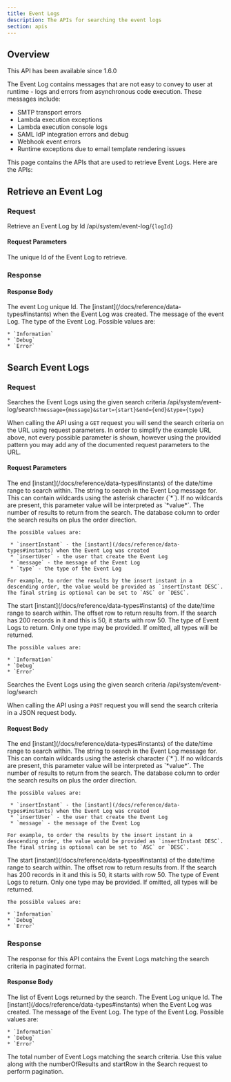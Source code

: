 ```yaml
---
title: Event Logs
description: The APIs for searching the event logs
section: apis
---
```


## Overview

<Aside type="version">
This API has been available since 1.6.0
</Aside>

The Event Log contains messages that are not easy to convey to user at runtime - logs and errors from asynchronous code execution.  These messages include:

* SMTP transport errors
* Lambda execution exceptions
* Lambda execution console logs
* SAML IdP integration errors and debug
* Webhook event errors
* Runtime exceptions due to email template rendering issues

This page contains the APIs that are used to retrieve Event Logs. Here are the APIs:

## Retrieve an Event Log

### Request

<APIAuthentication icon="lock">Retrieve an Event Log by Id</APIAuthentication>
<APIURI method="GET">/api/system/event-log/`{logId}`</APIURI>

#### Request Parameters

<APIBlock>
  <APIField name="logId" type="Long" required>
    The unique Id of the Event Log to retrieve.
  </APIField>
</APIBlock>

### Response

<StandardGetResponseCodes />

#### Response Body

<APIBlock>
  <APIField name="eventLog.id" type="Long">
    The event Log unique Id.
  </APIField>
  <APIField name="eventLog.insertInstant" type="Long">
    The [instant](/docs/reference/data-types#instants) when the Event Log was created.
  </APIField>
  <APIField name="eventLog.message" type="String">
    The message of the event Log.
  </APIField>
  <APIField name="eventLog.type" type="String">
    The type of the Event Log.  Possible values are:

    * `Information`
    * `Debug`
    * `Error`
  </APIField>
</APIBlock>

<JSON title="Example JSON Response" src="event-logs/response.json" />

## Search Event Logs

### Request

<APIAuthentication icon="lock">Searches the Event Logs using the given search criteria</APIAuthentication>
<APIURI method="GET">/api/system/event-log/search`?message={message}&start={start}&end={end}&type={type}`</APIURI>

When calling the API using a `GET` request you will send the search criteria on the URL using request parameters. In order to simplify the example URL above, not every possible parameter is shown, however using the provided pattern you may add any of the documented request parameters to the URL.

#### Request Parameters

<APIBlock>
  <APIField name="end" type="Long" optional>
    The end [instant](/docs/reference/data-types#instants) of the date/time range to search within.
  </APIField>
  <APIField name="message" type="String" optional>
    The string to search in the Event Log message for. This can contain wildcards using the asterisk character (`*`). If no wildcards are present, this parameter value will be interpreted as `*value*`.
  </APIField>
  <APIField name="numberOfResults" type="Integer" optional defaults="25">
    The number of results to return from the search.
  </APIField>
  <APIField name="orderBy" type="String" optional defaults="insertInstant DESC">
    The database column to order the search results on plus the order direction.

    The possible values are:

     * `insertInstant` - the [instant](/docs/reference/data-types#instants) when the Event Log was created
     * `insertUser` - the user that create the Event Log
     * `message` - the message of the Event Log
     * `type` - the type of the Event Log

    For example, to order the results by the insert instant in a descending order, the value would be provided as `insertInstant DESC`. The final string is optional can be set to `ASC` or `DESC`.
  </APIField>
  <APIField name="start" type="Long" optional>
    The start [instant](/docs/reference/data-types#instants) of the date/time range to search within.
  </APIField>
  <APIField name="startRow" type="Integer" optional defaults="0">
    The offset row to return results from. If the search has 200 records in it and this is 50, it starts with row 50.
  </APIField>
  <APIField name="type" type="String" optional>
    The type of Event Logs to return. Only one type may be provided. If omitted, all types will be returned.

    The possible values are:

    * `Information`
    * `Debug`
    * `Error`
  </APIField>
</APIBlock>

<APIAuthentication icon="lock">Searches the Event Logs using the given search criteria</APIAuthentication>
<APIURI method="POST">/api/system/event-log/search</APIURI>

When calling the API using a `POST` request you will send the search criteria in a JSON request body.

#### Request Body

<APIBlock>
  <APIField name="search.end" type="Long" optional>
    The end [instant](/docs/reference/data-types#instants) of the date/time range to search within.
  </APIField>
  <APIField name="search.message" type="String" optional>
    The string to search in the Event Log message for. This can contain wildcards using the asterisk character (`*`). If no wildcards are present, this parameter value will be interpreted as `*value*`.
  </APIField>
  <APIField name="search.numberOfResults" type="Integer" optional defaults="25">
    The number of results to return from the search.
  </APIField>
  <APIField name="search.orderBy" type="String" optional defaults="insertInstant DESC">
    The database column to order the search results on plus the order direction.

    The possible values are:

     * `insertInstant` - the [instant](/docs/reference/data-types#instants) when the Event Log was created
     * `insertUser` - the user that create the Event Log
     * `message` - the message of the Event Log

    For example, to order the results by the insert instant in a descending order, the value would be provided as `insertInstant DESC`. The final string is optional can be set to `ASC` or `DESC`.
  </APIField>
  <APIField name="search.start" type="Long" optional>
    The start [instant](/docs/reference/data-types#instants) of the date/time range to search within.
  </APIField>
  <APIField name="search.startRow" type="Integer" optional defaults="0">
    The offset row to return results from. If the search has 200 records in it and this is 50, it starts with row 50.
  </APIField>
  <APIField name="search.type" type="String" optional>
    The type of Event Logs to return. Only one type may be provided. If omitted, all types will be returned.

    The possible values are:

    * `Information`
    * `Debug`
    * `Error`
  </APIField>
</APIBlock>

<JSON title="Example JSON Request" src="event-logs/search-request.json" />

### Response

The response for this API contains the Event Logs matching the search criteria in paginated format.

<StandardGetResponseCodes />

#### Response Body

<APIBlock>
  <APIField name="eventLogs" type="Array">
    The list of Event Logs returned by the search.
  </APIField>
  <APIField name="eventLogs[x].id" type="Long">
    The Event Log unique Id.
  </APIField>
  <APIField name="eventLogs[x].insertInstant" type="Long">
    The [instant](/docs/reference/data-types#instants) when the Event Log was created.
  </APIField>
  <APIField name="eventLogs[x].message" type="String">
    The message of the Event Log.
  </APIField>
  <APIField name="eventLogs[x].type" type="String">
    The type of the Event Log.  Possible values are:

    * `Information`
    * `Debug`
    * `Error`
  </APIField>
  <APIField name="total" type="Integer">
    The total number of Event Logs matching the search criteria. Use this value along with the <InlineField>numberOfResults</InlineField> and <InlineField>startRow</InlineField> in the Search request to perform pagination.
  </APIField>
</APIBlock>

<JSON title="Example JSON Response" src="event-logs/search-response.json" />
